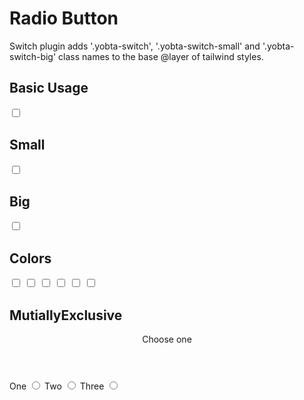 
<Meta title="MDX/Switch" />

# Radio Button

Switch plugin adds '.yobta-switch', '.yobta-switch-small' and '.yobta-switch-big' class names to the base @layer of tailwind styles.

## Basic Usage

<Canvas>
  <Story name="Basic Usage">
    <input type="checkbox" className="yobta-switch" />
  </Story>
</Canvas>

## Small

<Canvas>
  <Story name="Small">
    <input type="checkbox" className="yobta-switch-small" />
  </Story>
</Canvas>

## Big

<Canvas>
  <Story name="Big">
    <input type="checkbox" className="yobta-switch-big" />
  </Story>
</Canvas>

## Colors

<Canvas>
  <Story name="Primary">
    <input type="checkbox" className="yobta-switch checked:yobta-bg-primary" />
  </Story>
</Canvas>

<Canvas>
  <Story name="Secondary">
    <input
      type="checkbox"
      className="yobta-switch checked:yobta-bg-secondary"
    />
  </Story>
</Canvas>

<Canvas>
  <Story name="Error">
    <input type="checkbox" className="yobta-switch checked:yobta-bg-error" />
  </Story>
</Canvas>

<Canvas>
  <Story name="Success">
    <input type="checkbox" className="yobta-switch checked:yobta-bg-success" />
  </Story>
</Canvas>

<Canvas>
  <Story name="Warning">
    <input type="checkbox" className="yobta-switch checked:yobta-bg-warning" />
  </Story>
</Canvas>

<Canvas>
  <Story name="Info">
    <input type="checkbox" className="yobta-switch checked:yobta-bg-info" />
  </Story>
</Canvas>

## MutiallyExclusive

<Canvas>
  <Story name="MutiallyExclusive">
    <form className="yobta-menu yobta-bg-paper-2 yobta-ink shadow max-w-sm">
      <header className="yobta-list-header">Choose one</header>
      <label className="yobta-menu-item">
        <span>One</span>
        <input
          type="radio"
          name="option"
          className="yobta-switch checked:yobta-bg-success yobta-menu-icon"
          value="1"
        />
      </label>
      <label className="yobta-menu-item">
        <span>Two</span>
        <input
          type="radio"
          name="option"
          className="yobta-switch checked:yobta-bg-success yobta-menu-icon"
          value="2"
        />
      </label>
      <label className="yobta-menu-item">
        <span>Three</span>
        <input
          type="radio"
          name="option"
          className="yobta-switch checked:yobta-bg-success yobta-menu-icon"
          value="3"
        />
      </label>
    </form>
  </Story>
</Canvas>
